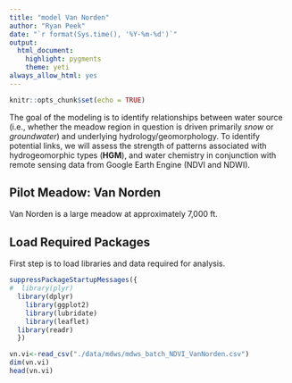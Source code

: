 ```yaml
---
title: "model Van Norden"
author: "Ryan Peek"
date: "`r format(Sys.time(), '%Y-%m-%d')`"
output:
  html_document:
    highlight: pygments
    theme: yeti
always_allow_html: yes
---
```


```r
knitr::opts_chunk$set(echo = TRUE)
```

The goal of the modeling is to identify relationships between water source 
(i.e., whether the meadow region in question is driven primarily *snow* or 
*groundwater*) and underlying hydrology/geomorphology. To identify potential
links, we will assess the strength of patterns associated with hydrogeomorphic
types (**HGM**), and water chemistry in conjunction with remote sensing data
from Google Earth Engine (NDVI and NDWI).

## Pilot Meadow: Van Norden

Van Norden is a large meadow at approximately 7,000 ft. 

## Load Required Packages
First step is to load libraries and data required for analysis.

```r
suppressPackageStartupMessages({
#  library(plyr)
  library(dplyr)
	library(ggplot2)
	library(lubridate)
	library(leaflet)
  library(readr)
  })
```

```r

vn.vi<-read_csv("./data/mdws/mdws_batch_NDVI_VanNorden.csv")
dim(vn.vi)
head(vn.vi)


```

